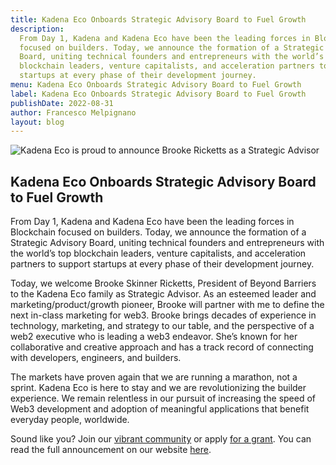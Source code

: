 ```yaml
---
title: Kadena Eco Onboards Strategic Advisory Board to Fuel Growth
description:
  From Day 1, Kadena and Kadena Eco have been the leading forces in Blockchain
  focused on builders. Today, we announce the formation of a Strategic Advisory
  Board, uniting technical founders and entrepreneurs with the world’s top
  blockchain leaders, venture capitalists, and acceleration partners to support
  startups at every phase of their development journey.
menu: Kadena Eco Onboards Strategic Advisory Board to Fuel Growth
label: Kadena Eco Onboards Strategic Advisory Board to Fuel Growth
publishDate: 2022-08-31
author: Francesco Melpignano
layout: blog
---
```


![Kadena Eco is proud to announce Brooke Ricketts as a Strategic Advisor](/assets/blog/1_GKYqAg6WO1MEc4z5l7Kx2A.webp)

## Kadena Eco Onboards Strategic Advisory Board to Fuel Growth

From Day 1, Kadena and Kadena Eco have been the leading forces in Blockchain
focused on builders. Today, we announce the formation of a Strategic Advisory
Board, uniting technical founders and entrepreneurs with the world’s top
blockchain leaders, venture capitalists, and acceleration partners to support
startups at every phase of their development journey.

Today, we welcome Brooke Skinner Ricketts, President of Beyond Barriers to the
Kadena Eco family as Strategic Advisor. As an esteemed leader and
marketing/product/growth pioneer, Brooke will partner with me to define the next
in-class marketing for web3. Brooke brings decades of experience in technology,
marketing, and strategy to our table, and the perspective of a web2 executive
who is leading a web3 endeavor. She’s known for her collaborative and creative
approach and has a track record of connecting with developers, engineers, and
builders.

The markets have proven again that we are running a marathon, not a sprint.
Kadena Eco is here to stay and we are revolutionizing the builder experience. We
remain relentless in our pursuit of increasing the speed of Web3 development and
adoption of meaningful applications that benefit everyday people, worldwide.

Sound like you? Join our [vibrant community](https://kadena.io/community/) or
apply [for a grant](https://kadena.io/grants/). You can read the full
announcement on our website
[here](https://kadena.io/articles/kadena-eco-strategic-advisory-board/).
